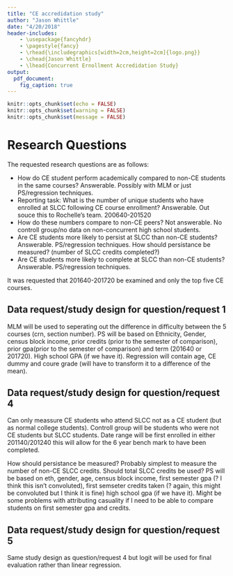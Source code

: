 ```yaml
---
title: "CE accredidation study"
author: "Jason Whittle"
date: "4/20/2018"
header-includes:
    - \usepackage{fancyhdr}
    - \pagestyle{fancy}
    - \rhead{\includegraphics[width=2cm,height=2cm]{logo.png}}
    - \chead{Jason Whittle}
    - \lhead{Concurrent Ernollment Accredidation Study}
output:
  pdf_document:
    fig_caption: true
---
```


```r
knitr::opts_chunk$set(echo = FALSE)
knitr::opts_chunk$set(warning = FALSE)
knitr::opts_chunk$set(message = FALSE)
```

# Research Questions

The requested research questions are as follows:

- How do CE student perform academically compared to non-CE students in the same courses? Answerable. Possibly with MLM or just PS/regression techniques.
- Reporting task: What is the number of unique students who have enrolled at SLCC following CE course enrollment? Answerable. Out souce this to Rochelle's team. 200640-201520
- How do these numbers compare to non-CE peers? Not answerable. No controll group/no data on non-concurrent high school students.
- Are CE students more likely to persist at SLCC than non-CE students? Answerable. PS/regression techniques. How should persistance be measured? (number of SLCC credits completed?)
- Are CE students more likely to complete at SLCC than non-CE students? Answerable. PS/regression techniques.

It was requested that 201640-201720 be examined and only the top five CE courses. 

## Data request/study design for question/request 1

MLM will be used to seperating out the difference in difficulty between the 5 courses (crn, section number). PS will be based on Ethnicity, Gender, census block income, prior credits (prior to the semester of comparison), prior gpa(prior to the semester of comparison) and term (201640 or 201720). High school GPA (if we have it). Regression will contain age, CE dummy and coure grade (will have to transform it to a difference of the mean).


## Data request/study design for question/request 4
Can only meassure CE students who attend SLCC not as a CE student (but as normal college students). Controll group will be students who were not CE students but SLCC students. Date range will be first enrolled in either 201140/201240 this will allow for the 6 year bench mark to have been completed. 

How should persistance be measured? Probably simplest to measure the number of non-CE SLCC credits. Should total SLCC credits be used? PS will be based on eth, gender, age, census block income, first semester gpa (? I think this isn't convoluted), first semseter credits taken (? again, this might be convoluted but I think it is fine) high school gpa (if we have it). Might be some problems with attributing casuality if I need to be able to compare students on first semester gpa and credits.

##  Data request/study design for question/request 5

Same study design as question/request 4 but logit will be used for final evaluation rather than linear regression. 
